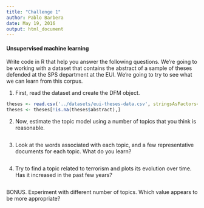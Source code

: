 ```yaml
---
title: "Challenge 1"
author: Pablo Barbera
date: May 19, 2016
output: html_document
---
```


#### Unsupervised machine learning

Write code in R that help you answer the following questions. We're going to be working with a dataset that contains the abstract of a sample of theses defended at the SPS department at the EUI. We're going to try to see what we can learn from this corpus. 

1. First, read the dataset and create the DFM object.

```r
theses <- read.csv('../datasets/eui-theses-data.csv', stringsAsFactors=F)
theses <- theses[!is.na(theses$abstract),]


```

2. Now, estimate the topic model using a number of topics that you think is reasonable.
```r

```

3. Look at the words associated with each topic, and a few representative documents for each topic. What do you learn?

```r

```

4. Try to find a topic related to terrorism and plots its evolution over time. Has it increased in the past few years?

```r

```

BONUS. Experiment with different number of topics. Which value appears to be more appropriate?

```r

```